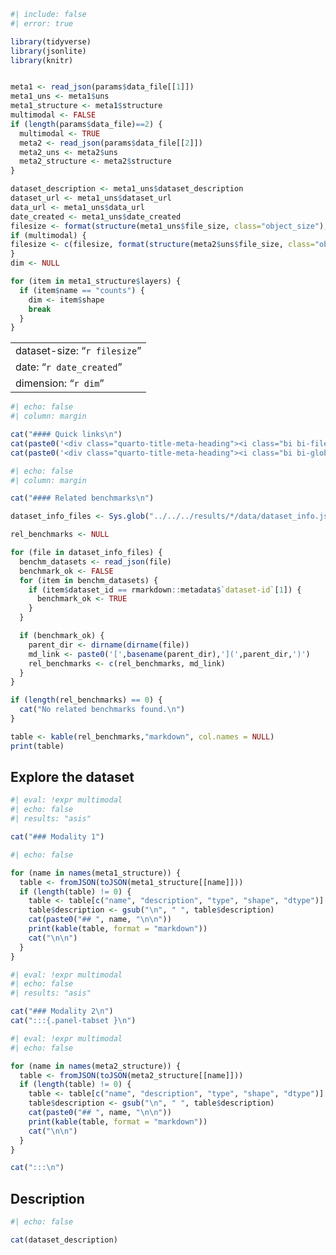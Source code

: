 ```r
#| include: false
#| error: true

library(tidyverse)
library(jsonlite)
library(knitr)


meta1 <- read_json(params$data_file[[1]])
meta1_uns <- meta1$uns
meta1_structure <- meta1$structure
multimodal <- FALSE
if (length(params$data_file)==2) {
  multimodal <- TRUE
  meta2 <- read_json(params$data_file[[2]])
  meta2_uns <- meta2$uns
  meta2_structure <- meta2$structure
}

dataset_description <- meta1_uns$dataset_description
dataset_url <- meta1_uns$dataset_url
data_url <- meta1_uns$data_url
date_created <- meta1_uns$date_created
filesize <- format(structure(meta1_uns$file_size, class="object_size"), units="auto", standard="IEC", digits=2)
if (multimodal) {
filesize <- c(filesize, format(structure(meta2$uns$file_size, class="object_size"), units="auto", standard="IEC", digits=2))
}
dim <- NULL

for (item in meta1_structure$layers) {
  if (item$name == "counts") {
    dim <- item$shape
    break
  }
}
```

---
dataset-size: "`r filesize`"
date: "`r date_created`"
dimension: "`r dim`"
---



```r
#| echo: false
#| column: margin

cat("#### Quick links\n")
cat(paste0('<div class="quarto-title-meta-heading"><i class="bi bi-file-earmark-text"></i> [Documentation](',dataset_url,')</div>\n'))
cat(paste0('<div class="quarto-title-meta-heading"><i class="bi bi-globe"></i> [Source](',data_url,')</div>\n'))

```

```r
#| echo: false
#| column: margin

cat("#### Related benchmarks\n")

dataset_info_files <- Sys.glob("../../../results/*/data/dataset_info.json")

rel_benchmarks <- NULL

for (file in dataset_info_files) {
  benchm_datasets <- read_json(file)
  benchmark_ok <- FALSE
  for (item in benchm_datasets) {
    if (item$dataset_id == rmarkdown::metadata$`dataset-id`[1]) {
      benchmark_ok <- TRUE
    }
  }

  if (benchmark_ok) {
    parent_dir <- dirname(dirname(file))
    md_link <- paste0('[',basename(parent_dir),'](',parent_dir,')')
    rel_benchmarks <- c(rel_benchmarks, md_link)
  }
}

if (length(rel_benchmarks) == 0) {
  cat("No related benchmarks found.\n")
}

table <- kable(rel_benchmarks,"markdown", col.names = NULL)
print(table)

```


## Explore the dataset

```r
#| eval: !expr multimodal
#| echo: false
#| results: "asis"

cat("### Modality 1")


```

::: {.panel-tabset}


```r
#| echo: false

for (name in names(meta1_structure)) {
  table <- fromJSON(toJSON(meta1_structure[[name]]))
  if (length(table) != 0) {
    table <- table[c("name", "description", "type", "shape", "dtype")]  %>% filter(!grepl("^_",table$name)) 
    table$description <- gsub("\n", " ", table$description)
    cat(paste0("## ", name, "\n\n"))
    print(kable(table, format = "markdown"))
    cat("\n\n")
  }
}

```

:::

```r
#| eval: !expr multimodal
#| echo: false
#| results: "asis"

cat("### Modality 2\n")
cat(":::{.panel-tabset }\n")

```


```r
#| eval: !expr multimodal
#| echo: false

for (name in names(meta2_structure)) {
  table <- fromJSON(toJSON(meta2_structure[[name]]))
  if (length(table) != 0) {
    table <- table[c("name", "description", "type", "shape", "dtype")]  %>% filter(!grepl("^_",table$name)) 
    table$description <- gsub("\n", " ", table$description)
    cat(paste0("## ", name, "\n\n"))
    print(kable(table, format = "markdown"))
    cat("\n\n")
  }
}

cat(":::\n")

```



## Description

```r
#| echo: false

cat(dataset_description)

```

